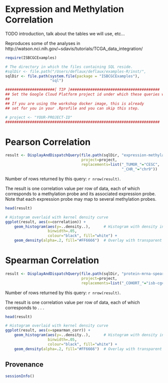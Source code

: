 # Expression and Methylation Correlation

TODO introduction, talk about the tables we will use, etc...

Reproduces some of the analyses in http://watson.nci.nih.gov/~sdavis/tutorials/TCGA_data_integration/

```r
require(ISBCGCExamples)

# The directory in which the files containing SQL reside.
#sqlDir <- file.path("/Users/deflaux/deflaux/examples-R/inst/", 
sqlDir <- file.path(system.file(package = "ISBCGCExamples"),
                    "sql")
```

```r
######################[ TIP ]########################################
## Set the Google Cloud Platform project id under which these queries will run.
## 
## If you are using the workshop docker image, this is already
## set for you in your .Rprofile and you can skip this step.

# project <- "YOUR-PROJECT-ID"
#####################################################################
```

# Pearson Correlation

```r
result <- DisplayAndDispatchQuery(file.path(sqlDir, "expression-methylation-correlation.sql"),
                                  project=project,
                                  replacements=list("_TUMOR_"="CESC",
                                                    "_CHR_"="chr9"))
```
Number of rows returned by this query: `r nrow(result)`.

The result is one correlation value per row of data, each of which corresponds to a methylation probe and
its associated expression probe. Note that each expression probe may map to several methylation probes.
```r
head(result)
```

```r
# Histogram overlaid with kernel density curve
ggplot(result, aes(x=correlation)) + 
    geom_histogram(aes(y=..density..),      # Histogram with density instead of count on y-axis
                   binwidth=.05,
                   colour="black", fill="white") +
    geom_density(alpha=.2, fill="#FF6666")  # Overlay with transparent density plot
```

# Spearman Correlation

```r
result <- DisplayAndDispatchQuery(file.path(sqlDir, "protein-mrna-spearman-correlation.sql"),
                                  project=project,
                                  replacements=list("_COHORT_"="isb-cgc:test.cohort_14jun2015"))
```
Number of rows returned by this query: `r nrow(result)`.

The result is one correlation value per row of data, each of which corresponds to . . .
```r
head(result)
```

```r
# Histogram overlaid with kernel density curve
ggplot(result, aes(x=spearman_corr)) + 
    geom_histogram(aes(y=..density..),      # Histogram with density instead of count on y-axis
                   binwidth=.05,
                   colour="black", fill="white") +
    geom_density(alpha=.2, fill="#FF6666")  # Overlay with transparent density plot
```


## Provenance
```r
sessionInfo()
```
